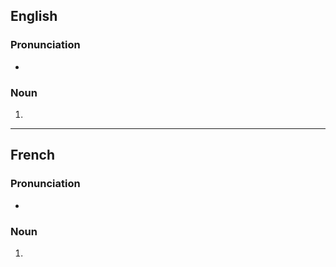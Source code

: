 ==English==

===Pronunciation===
* {{IPA|en|/ˌfezəˈkɒmpliː/|/ˌfeɪtsəˈkʌmpliː/|/ˌfeɪtsəˈkʌmpliːz/}}

===Noun===
{{head|en|noun form}}

# {{plural of|en|fait accompli}}

----

==French==

===Pronunciation===
* {{fr-IPA|faits‿accomplis}}

===Noun===
{{head|fr|noun form|g=m-p}}

# {{plural of|fr|fait accompli}}
